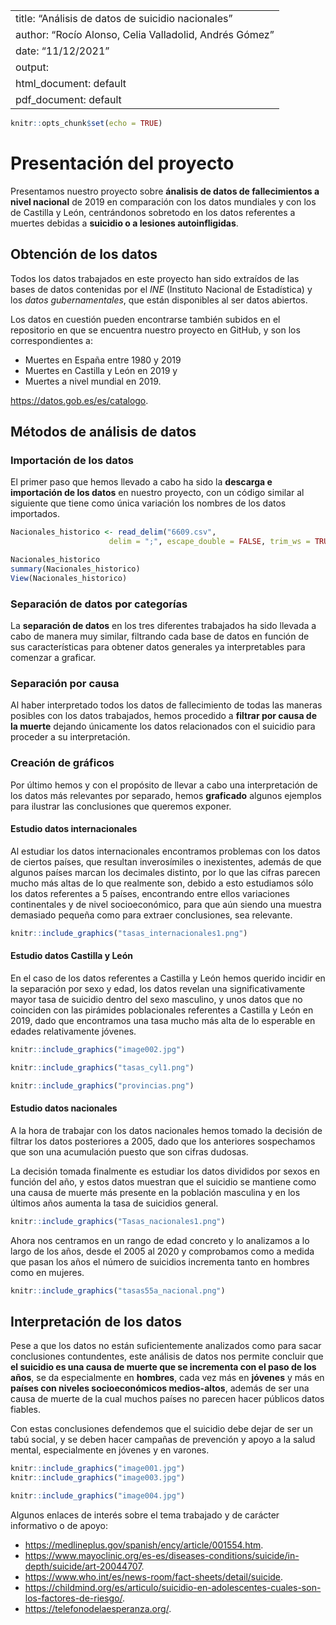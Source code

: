 
---
title: "Análisis de datos de suicidio nacionales"
author: "Rocío Alonso, Celia Valladolid, Andrés Gómez"
date: "11/12/2021"
output:
  html_document: default
  pdf_document: default
---

```r
knitr::opts_chunk$set(echo = TRUE)
```

# Presentación del proyecto

Presentamos nuestro proyecto sobre **ánalisis de datos de fallecimientos a nivel nacional** de 2019 en comparación con los datos mundiales y con los de Castilla y León, centrándonos sobretodo en los datos referentes a muertes debidas a __suicidio o a lesiones autoinfligidas__.

## Obtención de los datos

Todos los datos trabajados en este proyecto han sido extraídos de las bases de datos contenidas por el *INE* (Instituto Nacional de Estadística) y los _datos gubernamentales_, que están disponibles al ser datos abiertos. 

Los datos en cuestión pueden encontrarse también subidos en el repositorio en que se encuentra nuestro proyecto en GitHub, y son los correspondientes a:

+ Muertes en España entre 1980 y 2019
+ Muertes en Castilla y León en 2019 y 
+ Muertes a nivel mundial en 2019.

<https://datos.gob.es/es/catalogo>.

## Métodos de análisis de datos
### Importación de los datos
El primer paso que hemos llevado a cabo ha sido la **descarga e importación de los datos** en nuestro proyecto, con un código similar al siguiente que tiene como única variación los nombres de los datos importados.
```r
Nacionales_historico <- read_delim("6609.csv", 
                      delim = ";", escape_double = FALSE, trim_ws = TRUE)

Nacionales_historico
summary(Nacionales_historico)
View(Nacionales_historico)
```

### Separación de datos por categorías
La __separación de datos__ en los tres diferentes trabajados ha sido llevada a cabo de manera muy similar, filtrando cada base de datos en función de sus características para obtener datos generales ya interpretables para comenzar a graficar.

### Separación por causa
Al haber interpretado todos los datos de fallecimiento de todas las maneras posibles con los datos trabajados, hemos procedido a **filtrar por causa de la muerte** dejando únicamente los datos relacionados con el suicidio para proceder a su interpretación.

### Creación de gráficos
Por último hemos y con el propósito de llevar a cabo una interpretación de los datos más relevantes por separado, hemos __graficado__ algunos ejemplos para ilustrar las conclusiones que queremos exponer.

#### Estudio datos internacionales
Al estudiar los datos internacionales encontramos problemas con los datos de ciertos países, que resultan inverosímiles o inexistentes, además de que algunos países marcan los decimales distinto, por lo que las cifras parecen mucho más altas de lo que realmente son, debido a esto estudiamos sólo los datos referentes a 5 países, encontrando entre ellos variaciones continentales y de nivel socioeconómico, para que aún siendo una muestra demasiado pequeña como para extraer conclusiones, sea relevante.

```r
knitr::include_graphics("tasas_internacionales1.png")
```

#### Estudio datos Castilla y León
En el caso de los datos referentes a Castilla y León hemos querido incidir en la separación por sexo y edad, los datos revelan una significativamente mayor tasa de suicidio dentro del sexo masculino, y unos datos que no coinciden con las pirámides poblacionales referentes a Castilla y León en 2019, dado que encontramos una tasa mucho más alta de lo esperable en edades relativamente jóvenes.

```r
knitr::include_graphics("image002.jpg")
```

```r
knitr::include_graphics("tasas_cyl1.png")
```

```r
knitr::include_graphics("provincias.png")
```

#### Estudio datos nacionales
A la hora de trabajar con los datos nacionales hemos tomado la decisión de filtrar los datos posteriores a 2005, dado que los anteriores sospechamos que son una acumulación puesto que son cifras dudosas.

La decisión tomada finalmente es estudiar los datos divididos por sexos en función del año, y estos datos muestran que el suicidio se mantiene como una causa de muerte más presente en la población masculina y en los últimos años aumenta la tasa de suicidios general.

```r
knitr::include_graphics("Tasas_nacionales1.png")
```

Ahora nos centramos en un  rango de edad concreto y lo analizamos a lo largo de los años, desde el 2005 al 2020 y comprobamos como a medida que pasan los años el número de suicidios incrementa tanto en hombres como en mujeres.

```r
knitr::include_graphics("tasas55a_nacional.png")
```

## Interpretación de los datos
 Pese a que los datos no están suficientemente analizados como para sacar conclusiones contundentes, este análisis de datos nos permite concluir que **el suicidio es una causa de muerte que se incrementa con el paso de los años**, se da especialmente en __hombres__, cada vez más en **jóvenes** y más en **países con niveles socioeconómicos medios-altos**, además de ser una causa de muerte de la cual muchos países no parecen hacer públicos datos fiables.
 
 Con estas conclusiones defendemos que el suicidio debe dejar de ser un tabú social, y se deben hacer campañas de prevención y apoyo a la salud mental, especialmente en jóvenes y en varones.
 
```r
knitr::include_graphics("image001.jpg")
knitr::include_graphics("image003.jpg")
``` 
```r
knitr::include_graphics("image004.jpg")
``` 
 
 Algunos enlaces de interés sobre el tema trabajado y de carácter informativo o de apoyo:
 
+ <https://medlineplus.gov/spanish/ency/article/001554.htm>.
+ <https://www.mayoclinic.org/es-es/diseases-conditions/suicide/in-depth/suicide/art-20044707>.
+ <https://www.who.int/es/news-room/fact-sheets/detail/suicide>.
+ <https://childmind.org/es/articulo/suicidio-en-adolescentes-cuales-son-los-factores-de-riesgo/>.
+ <https://telefonodelaesperanza.org/>.
